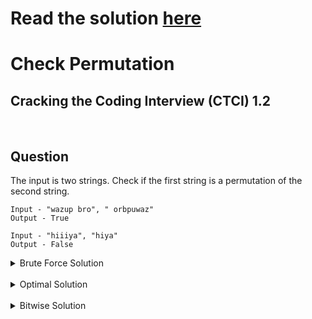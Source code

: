 # Read the solution [here](https://quastor.org/cracking-the-coding-interview/arrays-and-strings/check-permutation)

# Check Permutation

## Cracking the Coding Interview (CTCI) 1.2

<br />

## Question

The input is two strings. Check if the first string is a permutation of the second string.

```
Input - "wazup bro", " orbpuwaz"
Output - True

Input - "hiiiya", "hiya"
Output - False
```

<details>
  <summary>Brute Force Solution</summary>

<br />

Sort the characters in both strings. Then, check if the strings are equivalent. 

<br />

If they are, that means that they consist of the same characters and are a permutation of each other.

<br />

The time complexity is $$O(n \log n)$$ since we're sorting the characters in both strings. The space complexity is $$O(n)$$ since we're creating new strings for `s1` and `s2`.

```python
def checkPermutation(s1, s2):
    s1, s2 = sorted(s1), sorted(s2)
    return s1 == s2
```

</details>

<br />

<details>
  <summary>Optimal Solution</summary>

1. Create a dictionary
2. Iterate through the first string
   - if the char is in the dictionary, increment 1 to it's value
   - if the char is not in the dictionary, set it's value to 1

After the iteration ends, we will a dictionary where the keys are the letters in the first string, and the values are the number of times that letter appears in the first string.

Now, we iterate through the second string and _subtract_ 1 for each character from our dictionary's values. If we come across a character that's not in our dictionary we can immediately return False, since the two strings would have all the same characters if they were permutations.

3. Iterate through the second string

   - if the char is in the dictionary, decrement 1
   - if the char is not in the dictionary, return `False`

   Check if the value in the dictionary for the char is 0. If it is, delete the char from the dictionary, since we're done comparing the counts for that char between both strings.

4. return `True` if the length of the dictionary is 0. That means that all the chars in the first string had an equivalent count in the second string and that the second string didn't have any extra chars that weren't in the first string.

```python
def checkPermutation(s1, s2):
    count = {}
    for i in s1:
        count[i] = count.get(i, 0) + 1
    for i in s2:
        if i in count:
            count[i] -= 1
            if count[i] == 0:
                del count[i]
        else:
            return False
    return len(count) == 0
```

The time complexity is $$O(n)$$. The space complexity is $$O(n)$$.

</details>

<br />

<details>
  <summary>Bitwise Solution</summary>

<br />

In this solution, we first compare if two strings have the same length. If their length is not equal, we return **False** directly.

It's easy to notice that if one string is permutation of another, then they would have all the same characters in different order.

There are two loops for iterating every character in **s1** and **s2**.  In each loop, we first obtain the decimal index of each character in Ascii table which is unique for sure. Then, we use this index value to update the checker variable by **checker = checker | (1 << index)**, i.e. the bit in that index value is set to 1.

After we finish the iterations for two strings, we have the values for **checkerA** and **checkerB**. If one string is permutation of another, both checker variables would have the exactly same value. The logic here is both **checkerA** and **checkerB** should have the same number of ones and zeros in their binary values and each 1 in two values should have the same positions as well.

```python
def checkPermutation(s1, s2):
    if len(s1) != len(s2): return False
    checkerA, checkerB = 0, 0
    for x in s1:
        index = ord(x)
        checkerA = checkerA | (1 << index)
    for y in s2:
        index = ord(y)
        checkerB = checkerB | (1 << indeX)
    return checkerA == checkerB
```

The time complexity is $$O(n)$$. The space complexity is $$O(1)$$

</details>
